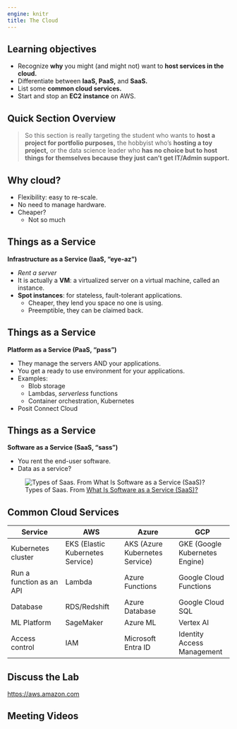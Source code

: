 ```yaml
---
engine: knitr
title: The Cloud
---
```


## Learning objectives

-   Recognize **why** you might (and might not) want to **host services in the cloud.**
-   Differentiate between **IaaS, PaaS,** and **SaaS.**
-   List some **common cloud services.**
-   Start and stop an **EC2 instance** on AWS.

## Quick Section Overview

> So this section is really targeting the student who wants to **host a project for portfolio purposes,** the hobbyist who's **hosting a toy project,** or the data science leader who **has no choice but to host things for themselves because they just can't get IT/Admin support.**

## Why cloud?

- Flexibility: easy to re-scale.
- No need to manage hardware.
- Cheaper? 
    - Not so much

## Things as a Service

**Infrastructure as a Service (IaaS, "eye-az")** 

- *Rent a server*
- It is actually a **VM**: a virtualized server on a virtual machine, called an instance. 
- **Spot instances**: for stateless, fault-tolerant applications. 
    - Cheaper, they lend you space no one is using.
    - Preemptible, they can be claimed back.

## Things as a Service 

**Platform as a Service (PaaS, "pass")** 

- They manage the servers AND your applications. 
- You get a ready to use environment for your applications. 
- Examples:
    - Blob storage
    - Lambdas, *serverless* functions
    - Container orchestration, Kubernetes
- Posit Connect Cloud


## Things as a Service
**Software as a Service (SaaS, "sass")** 

- You rent the end-user software. 
- Data as a service?

![Types of Saas. From [What Is Software as a Service (SaaS)?](https://www.spiceworks.com/tech/cloud/articles/what-is-software-as-a-service/)](images/07_saas.png)


## Common Cloud Services

| Service                  | AWS                              | Azure                          | GCP                            |
|------------------|-------------------|------------------|------------------|
| Kubernetes cluster       | EKS (Elastic Kubernetes Service) | AKS (Azure Kubernetes Service) | GKE (Google Kubernetes Engine) |
| Run a function as an API | Lambda                           | Azure Functions                | Google Cloud Functions         |
| Database                 | RDS/Redshift                     | Azure Database                 | Google Cloud SQL               |
| ML Platform              | SageMaker                        | Azure ML                       | Vertex AI                      |
| Access control           | IAM                              | Microsoft Entra ID             | Identity Access Management     |

## Discuss the Lab

<https://aws.amazon.com>

## Meeting Videos
